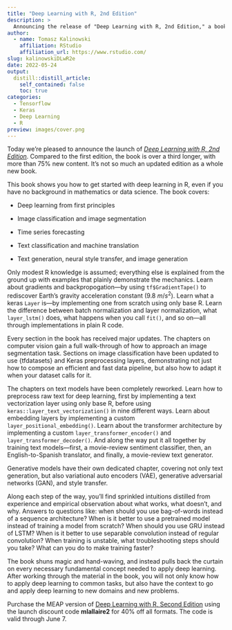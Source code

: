 ```yaml
---
title: "Deep Learning with R, 2nd Edition"
description: >
  Announcing the release of "Deep Learning with R, 2nd Edition," a book that shows you how to get started with deep learning in R.
author:
  - name: Tomasz Kalinowski
    affiliation: RStudio
    affiliation_url: https://www.rstudio.com/
slug: kalinowskiDLwR2e
date: 2022-05-24
output:
  distill::distill_article:
    self_contained: false
    toc: true
categories:
  - Tensorflow
  - Keras
  - Deep Learning
  - R
preview: images/cover.png
---
```


Today we're pleased to announce the launch of [*Deep Learning with R,
2nd Edition*](https://rstd.io/dlwr-2e). Compared to the first edition,
the book is over a third longer, with more than 75% new content. It's
not so much an updated edition as a whole new book.

This book shows you how to get started with deep learning in R, even if
you have no background in mathematics or data science. The book covers:

-   Deep learning from first principles

-   Image classification and image segmentation

-   Time series forecasting

-   Text classification and machine translation

-   Text generation, neural style transfer, and image generation

Only modest R knowledge is assumed; everything else is explained from
the ground up with examples that plainly demonstrate the mechanics.
Learn about gradients and backpropogation---by using `tf$GradientTape()`
to rediscover Earth's gravity acceleration constant (9.8 $m/s^2$). Learn
what a keras `Layer` is---by implementing one from scratch using only
base R. Learn the difference between batch normalization and layer
normalization, what `layer_lstm()` does, what happens when you call
`fit()`, and so on---all through implementations in plain R code.

Every section in the book has received major updates. The chapters on
computer vision gain a full walk-through of how to approach an image
segmentation task. Sections on image classification have been updated to
use {tfdatasets} and Keras preprocessing layers, demonstrating not just
how to compose an efficient and fast data pipeline, but also how to
adapt it when your dataset calls for it.

The chapters on text models have been completely reworked. Learn how to
preprocess raw text for deep learning, first by implementing a text
vectorization layer using only base R, before using
`keras::layer_text_vectorization()` in nine different ways. Learn about
embedding layers by implementing a custom
`layer_positional_embedding()`. Learn about the transformer architecture
by implementing a custom `layer_transformer_encoder()` and
`layer_transformer_decoder()`. And along the way put it all together by
training text models---first, a movie-review sentiment classifier, then,
an English-to-Spanish translator, and finally, a movie-review text
generator.

Generative models have their own dedicated chapter, covering not only
text generation, but also variational auto encoders (VAE), generative
adversarial networks (GAN), and style transfer.

Along each step of the way, you'll find sprinkled intuitions distilled
from experience and empirical observation about what works, what
doesn't, and why. Answers to questions like: when should you use
bag-of-words instead of a sequence architecture? When is it better to
use a pretrained model instead of training a model from scratch? When
should you use GRU instead of LSTM? When is it better to use separable
convolution instead of regular convolution? When training is unstable,
what troubleshooting steps should you take? What can you do to make
training faster?

The book shuns magic and hand-waving, and instead pulls back the curtain
on every necessary fundamental concept needed to apply deep learning.
After working through the material in the book, you will not only know
how to apply deep learning to common tasks, but also have the context to
go and apply deep learning to new domains and new problems.

Purchase the MEAP version of [Deep Learning with R, Second
Edition](https://rstd.io/dlwr-2e) using the launch discount code
**mlallaire2** for 40% off all formats. The code is valid through June
7.
